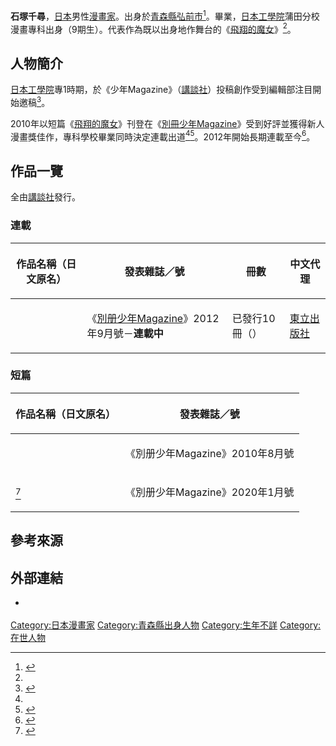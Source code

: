 {{Infobox_comics_creator
| 名稱     = 石塚千尋
| 外文名   = 
| 外文     = 
| 圖片     = 
| 圖片尺寸 = 
| 圖片簡介 = 
| 本名     = 
| 日文名稱 = 石塚 千尋
| 平假名   = いしづか ちひろ
| 羅馬拼音 = Ishizuka Chihiro
| 筆名     = 
| 出生日期 = 
| 出生地點 = {{JPN}}[[青森縣|青森縣]][[弘前市|弘前市]]
| 逝世日期 = 
| 逝世地點 = 
| 國籍     = {{JPN}}
| 職業     = [[漫畫家|漫畫家]]
| 稱號     = 
| 活動開始 = 2010年
| 活動結束 = 
| 類型     = 
| 代表作   = 《[[飛翔的魔女|飛翔的魔女]]》
| 合作人   = 
| 配偶     = 
| 兒女     = 
| 親屬     = 
| 獎項     = 
| 簽名     = 
| 網站     = 
| module   = 
}}
{{Japanese|japanese=石塚 千尋|kana=いしづか ちひろ|romaji=Ishizuka Chihiro}}
'''石塚千尋'''，[[日本|日本]]男性[[漫畫家|漫畫家]]。出身於[[青森縣|青森縣]][[弘前市|弘前市]]<ref name="fw">{{Cite web|url=http://hirosaki.keizai.biz/headline/264/|script-title=ja:漫画「ふらいんぐうぃっち」3巻発売へ－弘前出身の作者が地元から発信|publisher=弘前經濟新聞|date=|accessdate=2016-06-18|language=ja|archive-date=2016-06-04|archive-url=https://web.archive.org/web/20160604065332/http://hirosaki.keizai.biz/headline/264|dead-url=no}}</ref>。{{link-ja|弘前東高等學校|弘前東高等学校}}畢業，[[日本工學院專門學校|日本工學院]]蒲田分校漫畫專科出身（9期生）。代表作為既以出身地作舞台的《[[飛翔的魔女|飛翔的魔女]]》<ref name="fw" />。

== 人物簡介 ==
[[日本工學院專門學校|日本工學院]]專1時期，於《少年Magazine》（[[講談社|講談社]]）投稿創作受到編輯部注目開始邀稿<ref name="c">{{Cite web|url=https://www.creativevillage.ne.jp/15820|script-title=ja:～飛躍するクリエイター～ 第62回 石塚千尋 マンガ家|work=CREATIVE VILLAGE|publisher=CREEK & RIVER社|date=2016-10-07|accessdate=2020-06-09|language=ja|archive-date=2020-10-24|archive-url=https://web.archive.org/web/20201024205907/https://www.creativevillage.ne.jp/15820|dead-url=no}}</ref>。

2010年以短篇《[[飛翔的魔女|飛翔的魔女]]》刊登在《[[別冊少年Magazine|別冊少年Magazine]]》受到好評並獲得新人漫畫獎佳作，專科學校畢業同時決定連載出道<ref name="c" /><ref>{{Cite web|url=https://pocket.shonenmagazine.com/article/entry/betsu_20200218|script-title=ja:別マガ10周年記念ルポ漫画シリーズ『私と別マガ』作／宮島雅憲 第11回 石塚千尋先生編|work=Magazine Pocket|publisher=[[講談社|講談社]]|date=2020-02-23|accessdate=2020-06-08|language=ja|archive-date=2021-10-29|archive-url=https://web.archive.org/web/20211029114603/https://pocket.shonenmagazine.com/article/entry/betsu_20200218|dead-url=no}}</ref>。2012年開始長期連載至今<ref name="n">{{Cite web|url=https://natalie.mu/comic/news/74420|script-title=ja:ゆるふわ非日常劇「ふらいんぐうぃっち」が別マガで開幕|work=[[Natalie_(網站)|Comic Natalie]]|publisher=Natasha|date=2012-08-09|accessdate=2019-12-10|language=ja|archive-date=2019-12-10|archive-url=https://web.archive.org/web/20191210001424/https://natalie.mu/comic/news/74420|dead-url=no}}</ref>。

== 作品一覽 ==
; 全由[[講談社|講談社]]發行。
=== 連載 ===
{|class="wikitable" style="font-size:small"
!作品名稱（日文原名）!!發表雜誌／號!!冊數!!中文代理
|-
|{{nihongo|[[飛翔的魔女|飛翔的魔女]]|ふらいんぐうぃっち}}||《[[別册少年Magazine|別册少年Magazine]]》2012年9月號－'''連載中'''||已發行10冊（{{as of|2021|6|9}}）||[[東立出版社|東立出版社]]
|}

=== 短篇 ===
{|class="wikitable" style="font-size:small"
!作品名稱（日文原名）!!發表雜誌／號
|-
|{{nihongo|飛翔的魔女|ふらいんぐうぃっち}}||《別册少年Magazine》2010年8月號
|-
|{{lang|ja|スターチルドレン}}<ref>{{Cite web|url=https://natalie.mu/comic/news/358707|script-title=ja:“マジョ”と呼ばれる闇医者を巡るダークファンタジー「23区東京マジョ」別マガで|work=Comic Natalie|publisher=Natasha|date=2019-12-09|accessdate=2019-12-10|language=ja|archive-date=2020-11-19|archive-url=https://web.archive.org/web/20201119042209/https://natalie.mu/comic/news/358707|dead-url=no}}</ref>||《別册少年Magazine》2020年1月號
|}

== 參考來源 ==
{{reflist}}

== 外部連結 ==
* {{Twitter|ishiduka007}} {{ja icon}}
{{Normdaten}}
{{DEFAULTSORT:Ishizuka Chihiro}}
[[Category:日本漫畫家|Category:日本漫畫家]]
[[Category:青森縣出身人物|Category:青森縣出身人物]]
[[Category:生年不詳|Category:生年不詳]]
[[Category:在世人物|Category:在世人物]]